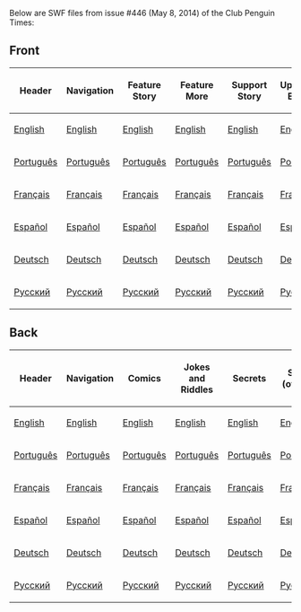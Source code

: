 Below are SWF files from issue #446 (May 8, 2014) of the Club Penguin Times:

==Front==
<center>
{|class="wikitable" border="1"
!Header
!Navigation
!Feature Story
!Feature More
!Support Story
!Upcoming Events
!News Flash
!Ask Aunt Arctic
!Dividers
|-
|[[Media:ENNews446HeaderFront.swf|English]]||[[Media:ENNews446NavigationFront.swf|English]]||[[Media:ENNews446FeatureStory.swf|English]]||[[Media:ENNews446FeatureMore.swf|English]]||[[Media:ENNews446SupportStory.swf|English]]||[[Media:ENNews446UpcomingEvents.swf|English]]||[[Media:ENNews446NewsFlash.swf|English]]||[[Media:ENNews446AskAuntArctic.swf|English]]||[[Media:ENNews446Dividers.swf|English]]
|-
|[[Media:PTNews446HeaderFront.swf|Português]]||[[Media:PTNews446NavigationFront.swf|Português]]||[[Media:PTNews446FeatureStory.swf|Português]]||[[Media:PTNews446FeatureMore.swf|Português]]||[[Media:PTNews446SupportStory.swf|Português]]||[[Media:PTNews446UpcomingEvents.swf|Português]]||[[Media:PTNews446NewsFlash.swf|Português]]||[[Media:PTNews446AskAuntArctic.swf|Português]]||[[Media:PTNews446Dividers.swf|Português]]
|-
|[[Media:FRNews446HeaderFront.swf|Français]]||[[Media:FRNews446NavigationFront.swf|Français]]||[[Media:FRNews446FeatureStory.swf|Français]]||[[Media:FRNews446FeatureMore.swf|Français]]||[[Media:FRNews446SupportStory.swf|Français]]||[[Media:FRNews446UpcomingEvents.swf|Français]]||[[Media:FRNews446NewsFlash.swf|Français]]||[[Media:FRNews446AskAuntArctic.swf|Français]]||[[Media:FRNews446Dividers.swf|Français]]
|-
|[[Media:ESNews446HeaderFront.swf|Español]]||[[Media:ESNews446NavigationFront.swf|Español]]||[[Media:ESNews446FeatureStory.swf|Español]]||[[Media:ESNews446FeatureMore.swf|Español]]||[[Media:ESNews446SupportStory.swf|Español]]||[[Media:ESNews446UpcomingEvents.swf|Español]]||[[Media:ESNews446NewsFlash.swf|Español]]||[[Media:ESNews446AskAuntArctic.swf|Español]]||[[Media:ESNews446Dividers.swf|Español]]
|-
|[[Media:DENews446HeaderFront.swf|Deutsch]]||[[Media:DENews446NavigationFront.swf|Deutsch]]||[[Media:DENews446FeatureStory.swf|Deutsch]]||[[Media:DENews446FeatureMore.swf|Deutsch]]||[[Media:DENews446SupportStory.swf|Deutsch]]||[[Media:DENews446UpcomingEvents.swf|Deutsch]]||[[Media:DENews446NewsFlash.swf|Deutsch]]||[[Media:DENews446AskAuntArctic.swf|Deutsch]]||[[Media:DENews446Dividers.swf|Deutsch]]
|-
|[[Media:RUNews446HeaderFront.swf|Русский]]||[[Media:RUNews446NavigationFront.swf|Русский]]||[[Media:RUNews446FeatureStory.swf|Русский]]||[[Media:RUNews446FeatureMore.swf|Русский]]||[[Media:RUNews446SupportStory.swf|Русский]]||[[Media:RUNews446UpcomingEvents.swf|Русский]]||[[Media:RUNews446NewsFlash.swf|Русский]]||[[Media:RUNews446AskAuntArctic.swf|Русский]]||[[Media:RUNews446Dividers.swf|Русский]]
|}
</center>
==Back==
<center>
{|class="wikitable" border="1"
!Header
!Navigation
!Comics
!Jokes and Riddles
!Secrets
!Secret (overlay)
!Dividers
!Submit Your Content
|-
|[[Media:ENNews446HeaderBack.swf|English]]||[[Media:ENNews446NavigationBack.swf|English]]||[[Media:ENNews446AskAuntArcticBack.swf|English]]||[[Media:ENNews446JokesAndRiddles.swf|English]]||[[Media:ENNews446Secrets.swf|English]]||[[Media:ENNews446SecretOverlay.swf|English]]||[[Media:ENNews446DividersBack.swf|English]]||[[Media:ENNews446SubmitYourContent.swf|English]]
|-
|[[Media:PTNews446HeaderBack.swf|Português]]||[[Media:PTNews446NavigationBack.swf|Português]]||[[Media:PTNews446AskAuntArcticBack.swf|Português]]||[[Media:PTNews446JokesandRiddles.swf|Português]]||[[Media:PTNews446Secrets.swf|Português]]||[[Media:PTNews446SecretOverlay.swf|Português]]||[[Media:PTNews446DividersBack.swf|Português]]||[[Media:PTNews446SubmitYourContent.swf|Português]]
|-
|[[Media:FRNews446HeaderBack.swf|Français]]||[[Media:FRNews446NavigationBack.swf|Français]]||[[Media:FRNews446AskAuntArcticBack.swf|Français]]||[[Media:FRNews446JokesandRiddles.swf|Français]]||[[Media:FRNews446Secrets.swf|Français]]||[[Media:FRNews446SecretOverlay.swf|Français]]||[[Media:FRNews446DividersBack.swf|Français]]||[[Media:FRNews446SubmitYourContent.swf|Français]]
|-
|[[Media:ESNews446HeaderBack.swf|Español]]||[[Media:ESNews446NavigationBack.swf|Español]]||[[Media:ESNews446AskAuntArcticBack.swf|Español]]||[[Media:ESNews446JokesandRiddles.swf|Español]]||[[Media:ESNews446Secrets.swf|Español]]||[[Media:ESNews446SecretOverlay.swf|Español]]||[[Media:ESNews446DividersBack.swf|Español]]||[[Media:ESNews446SubmitYourContent.swf|Español]]
|-
|[[Media:DENews446HeaderBack.swf|Deutsch]]||[[Media:DENews446NavigationBack.swf|Deutsch]]||[[Media:DENews446AskAuntArcticBack.swf|Deutsch]]||[[Media:DENews446JokesandRiddles.swf|Deutsch]]||[[Media:DENews446Secrets.swf|Deutsch]]||[[Media:DENews446SecretOverlay.swf|Deutsch]]||[[Media:DENews446DividersBack.swf|Deutsch]]||[[Media:DENews446SubmitYourContent.swf|Deutsch]]
|-
|[[Media:RUNews446HeaderBack.swf|Русский]]||[[Media:RUNews446NavigationBack.swf|Русский]]||[[Media:RUNews446AskAuntArcticBack.swf|Русский]]||[[Media:RUNews446JokesandRiddles.swf|Русский]]||[[Media:RUNews446Secrets.swf|Русский]]||[[Media:RUNews446SecretsOverlay.swf|Русский]]||[[Media:RUNews446DividersBack.swf|Русский]]||[[Media:RUNews446SubmitYourContent.swf|Русский]]
|}
</center>